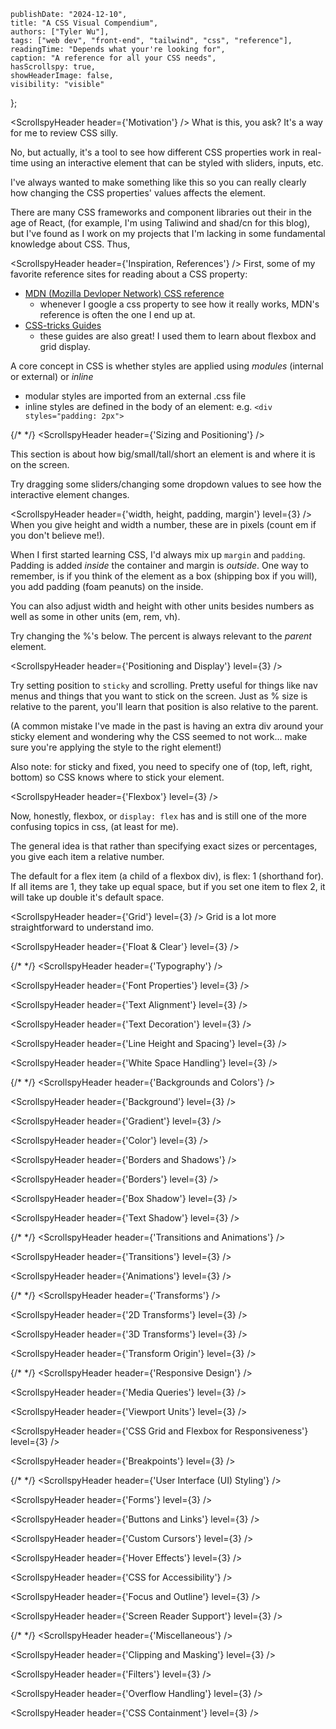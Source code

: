 

    publishDate: "2024-12-10",
    title: "A CSS Visual Compendium",
    authors: ["Tyler Wu"],
    tags: ["web dev", "front-end", "tailwind", "css", "reference"],
    readingTime: "Depends what your're looking for",
    caption: "A reference for all your CSS needs",
    hasScrollspy: true,
    showHeaderImage: false,
    visibility: "visible"
};


<ScrollspyHeader header={'Motivation'} />
What is this, you ask? It's a way for me to review CSS silly. 

No, but actually, it's a tool to see how different CSS properties work in real-time
using an <span className="bg-[#D3D3D3] border-[1px] border-black">interactive element</span> that can be styled with sliders, inputs, etc.

I've always wanted to make something like this so you can really clearly how changing the CSS properties' values affects the element.

There are many CSS frameworks and component libraries out their in the age of React, (for example, I'm using Taliwind and shad/cn for this blog),
but I've found as I work on my projects that I'm lacking in some fundamental knowledge about CSS. Thus,


<ScrollspyHeader header={'Inspiration, References'} />
First, some of my favorite reference sites for reading about a CSS property:
- [MDN (Mozilla Devloper Network) CSS reference](https://developer.mozilla.org/en-US/docs/Web/CSS/Reference)
    - whenever I google a css property to see how it really works, MDN's reference is often the one I end up at.
- [CSS-tricks Guides](https://css-tricks.com/guides/)
    - these guides are also great! I used them to learn about flexbox and grid display.


A core concept in CSS is whether styles are applied using *modules* (internal or external) or *inline*
- modular styles are imported from an external .css file
- inline styles are defined in the body of an element: e.g. `<div styles="padding: 2px">`

{/*  */}
<ScrollspyHeader header={'Sizing and Positioning'} />

This section is about how big/small/tall/short an element is and where it is on the screen. 

Try dragging some sliders/changing some dropdown values to see how the <span className="border-[1px] border-black bg-[#D3D3D3]">interactive element</span> changes.

<ScrollspyHeader header={'width, height, padding, margin'} level={3} />
When you give height and width a number, these are in pixels (count em if you don't believe me!).

When I first started learning CSS, I'd always mix up `margin` and `padding`.
Padding is added *inside* the container and margin is *outside*. One way to remember, is if you think of the element as a box (shipping box if you will), you add padding (foam peanuts) on the inside.

<ICMBoxModel />

You can also adjust width and height with other units besides numbers as well as some in other units (em, rem, vh).

Try changing the %'s below. The percent is always relevant to the *parent* element.

<ICMBoxModelPercent />

<ScrollspyHeader header={'Positioning and Display'} level={3} />

Try setting position to `sticky` and scrolling. Pretty useful for things like nav menus and things that you want to stick on the screen. 
Just as % size is relative to the parent, you'll learn that position is also relative to the parent. 

(A common mistake I've made in the past is having an extra div around your sticky element and wondering why the CSS seemed to not work... 
make sure you're applying the style to the right element!)

Also note: for sticky and fixed, you need to specify one of (top, left, right, bottom) so CSS knows where to stick your element.

<ICMPositionDisplay />

<ScrollspyHeader header={'Flexbox'} level={3} />

Now, honestly, flexbox, or `display: flex` has and is still one of the more confusing topics in css, (at least for me).

The general idea is that rather than specifying exact sizes or percentages, you give each item a relative number.

The default for a flex item (a child of a flexbox div), is flex: 1 (shorthand for). 
If all items are 1, they take up equal space, but if you set one item to flex 2, it will take up double it's default space.

<ICMFlexbox />


<ScrollspyHeader header={'Grid'} level={3} />
Grid is a lot more straightforward to understand imo.

<ICMGrid />

<ScrollspyHeader header={'Float & Clear'} level={3} />


{/*  */}
<ScrollspyHeader header={'Typography'} />

<ScrollspyHeader header={'Font Properties'} level={3} />

<ScrollspyHeader header={'Text Alignment'} level={3} />

<ScrollspyHeader header={'Text Decoration'} level={3} />

<ScrollspyHeader header={'Line Height and Spacing'} level={3} />

<ScrollspyHeader header={'White Space Handling'} level={3} />

{/*  */}
<ScrollspyHeader header={'Backgrounds and Colors'} />

<ScrollspyHeader header={'Background'} level={3} />

<ScrollspyHeader header={'Gradient'} level={3} />

<ScrollspyHeader header={'Color'} level={3} />

<ScrollspyHeader header={'Borders and Shadows'} />

<ScrollspyHeader header={'Borders'} level={3} />

<ScrollspyHeader header={'Box Shadow'} level={3} />

<ScrollspyHeader header={'Text Shadow'} level={3} />

{/*  */}
<ScrollspyHeader header={'Transitions and Animations'} />

<ScrollspyHeader header={'Transitions'} level={3} />

<ScrollspyHeader header={'Animations'} level={3} />

{/*  */}
<ScrollspyHeader header={'Transforms'} />

<ScrollspyHeader header={'2D Transforms'} level={3} />

<ScrollspyHeader header={'3D Transforms'} level={3} />

<ScrollspyHeader header={'Transform Origin'} level={3} />

{/*  */}
<ScrollspyHeader header={'Responsive Design'} />

<ScrollspyHeader header={'Media Queries'} level={3} />

<ScrollspyHeader header={'Viewport Units'} level={3} />

<ScrollspyHeader header={'CSS Grid and Flexbox for Responsiveness'} level={3} />

<ScrollspyHeader header={'Breakpoints'} level={3} />

{/*  */}
<ScrollspyHeader header={'User Interface (UI) Styling'} />

<ScrollspyHeader header={'Forms'} level={3} />

<ScrollspyHeader header={'Buttons and Links'} level={3} />

<ScrollspyHeader header={'Custom Cursors'} level={3} />

<ScrollspyHeader header={'Hover Effects'} level={3} />

<ScrollspyHeader header={'CSS for Accessibility'} />

<ScrollspyHeader header={'Focus and Outline'} level={3} />

<ScrollspyHeader header={'Screen Reader Support'} level={3} />

{/*  */}
<ScrollspyHeader header={'Miscellaneous'} />

<ScrollspyHeader header={'Clipping and Masking'} level={3} />

<ScrollspyHeader header={'Filters'} level={3} />

<ScrollspyHeader header={'Overflow Handling'} level={3} />

<ScrollspyHeader header={'CSS Containment'} level={3} />
